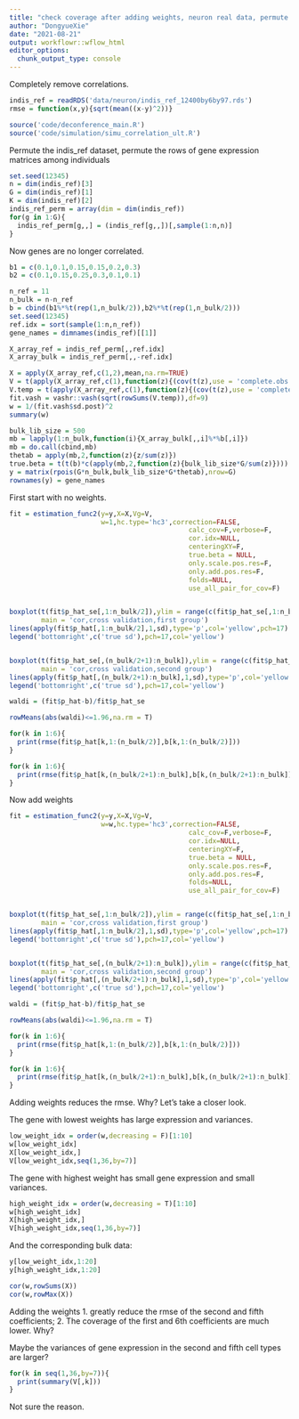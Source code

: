 ```yaml
---
title: "check coverage after adding weights, neuron real data, permute to remove correlations"
author: "DongyueXie"
date: "2021-08-21"
output: workflowr::wflow_html
editor_options:
  chunk_output_type: console
---
```



Completely remove correlations.

```r
indis_ref = readRDS('data/neuron/indis_ref_12400by6by97.rds')
rmse = function(x,y){sqrt(mean((x-y)^2))}
```

```r
source('code/deconference_main.R')
source('code/simulation/simu_correlation_ult.R')
```


Permute the indis_ref dataset, permute the rows of gene expression matrices among individuals

```r
set.seed(12345)
n = dim(indis_ref)[3]
G = dim(indis_ref)[1]
K = dim(indis_ref)[2]
indis_ref_perm = array(dim = dim(indis_ref))
for(g in 1:G){
  indis_ref_perm[g,,] = (indis_ref[g,,])[,sample(1:n,n)]
}
```

Now genes are no longer correlated.

```r
b1 = c(0.1,0.1,0.15,0.15,0.2,0.3)
b2 = c(0.1,0.15,0.25,0.3,0.1,0.1)

n_ref = 11
n_bulk = n-n_ref
b = cbind(b1%*%t(rep(1,n_bulk/2)),b2%*%t(rep(1,n_bulk/2)))
set.seed(12345)
ref.idx = sort(sample(1:n,n_ref))
gene_names = dimnames(indis_ref)[[1]]

X_array_ref = indis_ref_perm[,,ref.idx]
X_array_bulk = indis_ref_perm[,,-ref.idx]

X = apply(X_array_ref,c(1,2),mean,na.rm=TRUE)
V = t(apply(X_array_ref,c(1),function(z){(cov(t(z),use = 'complete.obs'))}))/n_ref
V.temp = t(apply(X_array_ref,c(1),function(z){(cov(t(z),use = 'complete.obs'))}))
fit.vash = vashr::vash(sqrt(rowSums(V.temp)),df=9)
w = 1/(fit.vash$sd.post)^2
summary(w)

bulk_lib_size = 500
mb = lapply(1:n_bulk,function(i){X_array_bulk[,,i]%*%b[,i]})
mb = do.call(cbind,mb)
thetab = apply(mb,2,function(z){z/sum(z)})
true.beta = t(t(b)*c(apply(mb,2,function(z){bulk_lib_size*G/sum(z)})))
y = matrix(rpois(G*n_bulk,bulk_lib_size*G*thetab),nrow=G)
rownames(y) = gene_names

```

First start with no weights.

```r
fit = estimation_func2(y=y,X=X,Vg=V,
                       w=1,hc.type='hc3',correction=FALSE,
                                             calc_cov=F,verbose=F,
                                             cor.idx=NULL,
                                             centeringXY=F,
                                             true.beta = NULL,
                                             only.scale.pos.res=F,
                                             only.add.pos.res=F,
                                             folds=NULL,
                                             use_all_pair_for_cov=F)


boxplot(t(fit$p_hat_se[,1:n_bulk/2]),ylim = range(c(fit$p_hat_se[,1:n_bulk/2],apply(fit$p_hat[,1:n_bulk/2],1,sd,na.rm=T)),na.rm = T),
        main = 'cor,cross validation,first group')
lines(apply(fit$p_hat[,1:n_bulk/2],1,sd),type='p',col='yellow',pch=17)
legend('bottomright',c('true sd'),pch=17,col='yellow')


boxplot(t(fit$p_hat_se[,(n_bulk/2+1):n_bulk]),ylim = range(c(fit$p_hat_se[,(n_bulk/2+1):n_bulk],apply(fit$p_hat[,(n_bulk/2+1):n_bulk],1,sd,na.rm=T)),na.rm = T),
        main = 'cor,cross validation,second group')
lines(apply(fit$p_hat[,(n_bulk/2+1):n_bulk],1,sd),type='p',col='yellow',pch=17)
legend('bottomright',c('true sd'),pch=17,col='yellow')

waldi = (fit$p_hat-b)/fit$p_hat_se

rowMeans(abs(waldi)<=1.96,na.rm = T)

for(k in 1:6){
  print(rmse(fit$p_hat[k,1:(n_bulk/2)],b[k,1:(n_bulk/2)]))
}

for(k in 1:6){
  print(rmse(fit$p_hat[k,(n_bulk/2+1):n_bulk],b[k,(n_bulk/2+1):n_bulk]))
}
```

Now add weights

```r
fit = estimation_func2(y=y,X=X,Vg=V,
                       w=w,hc.type='hc3',correction=FALSE,
                                             calc_cov=F,verbose=F,
                                             cor.idx=NULL,
                                             centeringXY=F,
                                             true.beta = NULL,
                                             only.scale.pos.res=F,
                                             only.add.pos.res=F,
                                             folds=NULL,
                                             use_all_pair_for_cov=F)


boxplot(t(fit$p_hat_se[,1:n_bulk/2]),ylim = range(c(fit$p_hat_se[,1:n_bulk/2],apply(fit$p_hat[,1:n_bulk/2],1,sd,na.rm=T)),na.rm = T),
        main = 'cor,cross validation,first group')
lines(apply(fit$p_hat[,1:n_bulk/2],1,sd),type='p',col='yellow',pch=17)
legend('bottomright',c('true sd'),pch=17,col='yellow')


boxplot(t(fit$p_hat_se[,(n_bulk/2+1):n_bulk]),ylim = range(c(fit$p_hat_se[,(n_bulk/2+1):n_bulk],apply(fit$p_hat[,(n_bulk/2+1):n_bulk],1,sd,na.rm=T)),na.rm = T),
        main = 'cor,cross validation,second group')
lines(apply(fit$p_hat[,(n_bulk/2+1):n_bulk],1,sd),type='p',col='yellow',pch=17)
legend('bottomright',c('true sd'),pch=17,col='yellow')

waldi = (fit$p_hat-b)/fit$p_hat_se

rowMeans(abs(waldi)<=1.96,na.rm = T)

for(k in 1:6){
  print(rmse(fit$p_hat[k,1:(n_bulk/2)],b[k,1:(n_bulk/2)]))
}

for(k in 1:6){ 
  print(rmse(fit$p_hat[k,(n_bulk/2+1):n_bulk],b[k,(n_bulk/2+1):n_bulk]))
}
```

Adding weights reduces the rmse. Why? Let's take a closer look.

The gene with lowest weights has large expression and variances.

```r
low_weight_idx = order(w,decreasing = F)[1:10]
w[low_weight_idx]
X[low_weight_idx,]
V[low_weight_idx,seq(1,36,by=7)]
```

The gene with highest weight has small gene expression and small variances.

```r
high_weight_idx = order(w,decreasing = T)[1:10]
w[high_weight_idx]
X[high_weight_idx,]
V[high_weight_idx,seq(1,36,by=7)]
```

And the corresponding bulk data:

```r
y[low_weight_idx,1:20]
y[high_weight_idx,1:20]
```

```r
cor(w,rowSums(X))
cor(w,rowMax(X))
```

Adding the weights 1. greatly reduce the rmse of the second and fifth coefficients; 2. The coverage of the first and 6th coefficients are much lower. Why?  


Maybe the variances of gene expression in the second and fifth cell types are larger?

```r
for(k in seq(1,36,by=7)){
  print(summary(V[,k]))
}
```


Not sure the reason.
